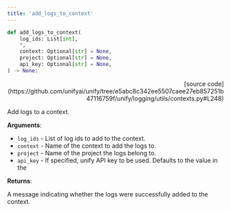 ```yaml
---
title: 'add_logs_to_context'
---
```


```python
def add_logs_to_context(
    log_ids: List[int],
    *,
    context: Optional[str] = None,
    project: Optional[str] = None,
    api_key: Optional[str] = None,
) -> None:
```

<p align="right">[source code](https://github.com/unifyai/unify/tree/e5abc8c342ee5507caee27eb857251b47116759f/unify/logging/utils/contexts.py#L248)</p>

Add logs to a context.

**Arguments**:

- `log_ids` - List of log ids to add to the context.
- `context` - Name of the context to add the logs to.
- `project` - Name of the project the logs belong to.
- `api_key` - If specified, unify API key to be used. Defaults to the value in the



**Returns**:

A message indicating whether the logs were successfully added to the context.
